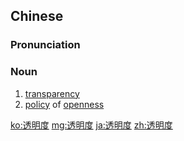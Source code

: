 ==Chinese==
{{zh-forms|type=21}}

===Pronunciation===
{{zh-pron
|m=tòumíngdù
|c=tau3 ming4 dou6
|cat=n
}}

===Noun===
{{zh-noun}}

# [[transparency]] {{gloss|both literally and figuratively}}
# [[policy]] of [[openness]]

[[ko:透明度]]
[[mg:透明度]]
[[ja:透明度]]
[[zh:透明度]]